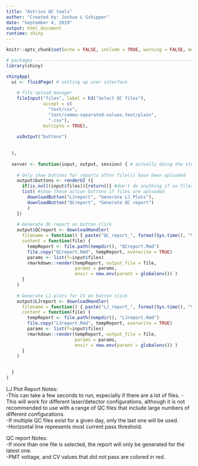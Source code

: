 ---
title: "Astrios QC tools"
author: "Created by: Joshua L Schipper"
date: "September 4, 2019"
output: html_document
runtime: shiny
---

```{r setup, include=FALSE}
knitr::opts_chunk$set(echo = FALSE, include = TRUE, warning = FALSE, message = FALSE)

# packages --------------------------------------------------------------------
library(shiny)

```

```{r}

shinyApp(
  ui <- fluidPage( # setting up user interface
    
    # file upload manager
    fileInput("files", label = h3("Select QC files"),
              accept = c(
                "text/csv",
                "text/comma-separated-values,text/plain",
                ".csv"),
              multiple = TRUE),
    
    uiOutput("buttons")
    
  
  ),
  
  server <- function(input, output, session) { # actually doing the stuff
    
    # Only show buttons for reports after file(s) have been uploaded
    output$buttons <- renderUI ({ 
      if(is.null(input$files)){return()} #don't do anything if no files
      list( #show these action buttons if files are uploaded
        downloadButton("LJreport", "Generate LJ Plots"),
        downloadButton("QCreport", "Generate QC report")
        )
    })
    
    # Generate QC report on button click
    output$QCreport <- downloadHandler(
      filename = function() { paste("QC_report_", format(Sys.time(), "%Y-%m-%d_%H.%M.%S"), ".html", sep="") },
      content = function(file) {
        tempReport <- file.path(tempdir(), "QCreport.Rmd")
        file.copy("QCreport.Rmd", tempReport, overwrite = TRUE)
        params <- list(f=input$files)
        rmarkdown::render(tempReport, output_file = file,
                          params = params,
                          envir = new.env(parent = globalenv()) )
      }
    )
    
    # Generate LJ plots for CV on button click
    output$LJreport <- downloadHandler(
      filename = function() { paste("LJ_report_", format(Sys.time(), "%Y-%m-%d_%H.%M.%S"), ".html", sep="") },
      content = function(file) {
        tempReport <- file.path(tempdir(), "LJreport.Rmd")
        file.copy("LJreport.Rmd", tempReport, overwrite = TRUE)
        params <- list(f=input$files)
        rmarkdown::render(tempReport, output_file = file,
                          params = params,
                          envir = new.env(parent = globalenv()) )
      }
    )   
    

  }
)

```
 LJ Plot Report Notes:  
 -This can take a few seconds to run, especially if there are a lot of files.
 -This will work for different laser/detector configurations, although it is not recommended to use with a range of QC files that include large numbers of different configurations.  
 -If multiple QC files exist for a given day, only the last one will be used.  
 -Horizontal line represents most current pass threshold.  
   
 QC report Notes:  
 -If more than one file is selected, the report will only be generated for the latest one.  
 -PMT voltage, and CV values that did not pass are colored in red.  
 